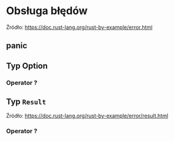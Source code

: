 # Obsługa błędów

Źródło: https://doc.rust-lang.org/rust-by-example/error.html

## panic

## Typ Option

### Operator ?

## Typ `Result`

Źródło: https://doc.rust-lang.org/rust-by-example/error/result.html


### Operator ?